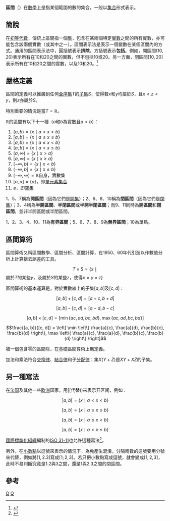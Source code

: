 {{About|数学上的区间概念|铁路运输的区间概念|闭塞 (铁路)}}
'''區間'''（{{lang-en|Interval}}）在[[數學|數學]]上是指某個範圍的數的集合，一般以[[集合_(數學)|集合]]形式表示。

== 簡說 ==
在[[初等代數|初等代數]]，傳統上區間指一個[[集合_(数学)|集]]，包含在某兩個特定[[實數|實數]]之間的所有實數，亦可能包含該兩個實數（或其中之一）。區間表示法是表示一個變數在某個區間內的方式。通用的區間表示法中，圓括號表示'''排除'''，方括號表示'''包括'''。例如，開區間<math>(10, 20)</math>表示所有在<math>10</math>和<math>20</math>之間的實數，但不包括<math>10</math>或<math>20</math>。另一方面，閉區間<math>[10, 20]</math>表示所有在<math>10</math>和<math>20</math>之間的實數，以及<math>10</math>和<math>20</math>。<ref>{{cite web |title=Interval and segment - Encyclopedia of Mathematics |url=https://encyclopediaofmath.org/wiki/Interval_and_segment |website=encyclopediaofmath.org |publisher=Springer & The European Mathematical Society |accessdate=2021-05-18 |archive-date=2014-12-26 |archive-url=https://web.archive.org/web/20141226211146/http://www.encyclopediaofmath.org/index.php/Interval_and_segment }}</ref>

== 嚴格定義 ==
區間的定義可以推廣到任何[[全序集|全序集]]<math>T</math>的[[子集|子集]]<math>S</math>，使得若<math>x</math>和<math>y</math>均屬於<math>S</math>，且<math>x < z < y</math>，則<math>z</math>亦屬於<math>S</math>。

特別重要的情況是當<math>T = \mathbb{R}</math>。

<math>\mathbb{R}</math>的區間有以下十一種（<math>a</math>和<math>b</math>為實數且<math>a < b</math>）：

# <math>(a, b) = \{ x \mid a < x < b \}</math>
# <math>[a, b] = \{ x \mid a \le x \le b \}</math>
# <math>[a, b) = \{ x \mid a \le x < b \}</math>
# <math>(a, b] = \{ x \mid a < x \le b \}</math>
# <math>(a, \infty) = \{ x \mid x > a \}</math>
# <math>[a, \infty) = \{ x \mid x \ge a \}</math>
# <math>(-\infty, b) = \{ x \mid x < b \}</math>
# <math>(-\infty, b] = \{ x \mid x \le b \}</math>
# <math>(-\infty, \infty) = \mathbb{R}</math>自身，實數集
# <math>[a, a] = \{a\}</math>，即[[單元素集合|單元素集合]]
# <math>\varnothing</math>，即[[空集|空集]]

1、5、7稱為'''開區間'''（因為它們是[[開集|開集]]）；2、6、8、10稱為'''閉區間'''（因為它們是[[閉集|閉集]]）；3、4稱為'''半開區間'''、'''半閉區間'''或'''半開半閉區間'''；而9、11同時為'''開區間'''和'''閉區間'''，並非半開區間或半閉區間。

1、2、3、4、10、11為'''有界區間'''；5、6、7、8、9為'''無界區間'''；10為單點。

== 區間算術 ==
區間算術又稱區間數學、區間分析、區間計算，在1950、60年代引進以作數值分析上計算捨去誤差的工具。

:<math>T \times S = \{ x \mid {}</math>屬於<math>T</math>的某些<math>y</math>，及屬於<math>S</math>的某些<math>z</math>，使得<math>x = y \times z \}</math>

區間算術的基本運算是，對於實數線上的子集<math>[a, b]</math>及<math>[c, d]</math>：
:<math>[a, b] + [c, d] = [a + c, b + d]</math>
:<math>[a, b] - [c, d] = [a - d, b - c]</math>
:<math>[a, b] \times [c, d] = [\min\{ac, ad, bc, bd\}, \max\{ac, ad, bc, bd\}]</math>
:<math>\frac{[a, b]}{[c, d]} = \left[ \min \left\{ \frac{a}{c}, \frac{a}{d}, \frac{b}{c}, \frac{b}{d} \right\}, \max \left\{ \frac{a}{c}, \frac{a}{d}, \frac{b}{c}, \frac{b}{d} \right\} \right] </math>

被一個包含零的區間除，在基礎區間算術上無定義。

加法和乘法符合[[交換律|交換律]]、[[結合律|結合律]]和子[[分配律|分配律]]：集<math>X(Y + Z)</math>是<math>XY + XZ</math>的子集。

== 另一種寫法 ==
在[[法国|法国]]及其他一些[[欧洲|欧洲]]国家，用<math>] [</math>代替<math>()</math>來表示开区间，例如：

:<math>\left] a, b\right[ = \{ x \mid a < x < b \}</math>
:<math>\left[ a, b\right] = \{ x \mid a \le x \le b \}</math>
:<math>\left[ a, b\right[ = \{ x \mid a \le x < b \}</math>
:<math>\left] a, b\right] = \{ x \mid a < x \le b \}</math>

[[國際標準化組織|國際標準化組織]]編制的[[ISO_31-11|ISO 31-11]]也允許這種寫法<ref>{{cite web |title=ISO 31-11:1992 |url=https://www.iso.org/standard/3653.html |website=ISO |language=en |access-date=2021-05-18 |archive-date=2021-05-18 |archive-url=https://web.archive.org/web/20210518074815/https://www.iso.org/standard/3653.html }}</ref>。

另外，在[[小數點|小數點]]以逗號來表示的情況下，為免產生混淆，分隔兩數的逗號要用分號來代替，例如將<math>[1, 2.3]</math>寫成<math>[1; 2,\!3]</math>。若只把小數點寫成逗號，就會變成<math>[1, 2,\!3]</math>，此時不易判斷究竟是<math>1.2</math>與<math>3</math>之間，還是<math>1</math>與<math>2.3</math>之間的閉區間。

== 參考 ==

<references />

[[Category:拓扑空间|Q]]
[[Category:集合论|Q]]